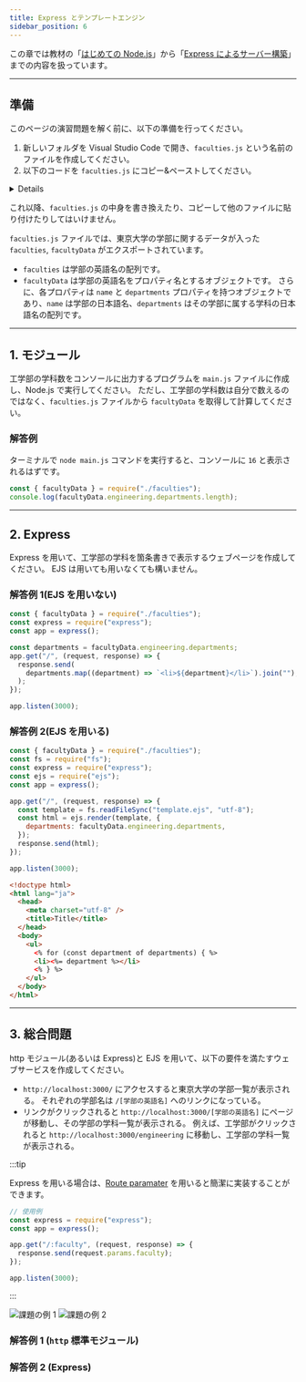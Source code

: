 ```yaml
---
title: Express とテンプレートエンジン
sidebar_position: 6
---
```



この章では教材の「[はじめての Node.js](/docs/web-servers/node-js/)」から「[Express によるサーバー構築](/docs/web-servers/server/)」までの内容を扱っています。

---

## 準備

このページの演習問題を解く前に、以下の準備を行ってください。

1. 新しいフォルダを Visual Studio Code で開き、`faculties.js` という名前のファイルを作成してください。
2. 以下のコードを `faculties.js` にコピー&ペーストしてください。

<Details summary={<summary>faculties.js</summary>}>

```javascript title="faculties.js"
exports.faculties = [
  "law",
  "medicine",
  "engineering",
  "letters",
  "science",
  "agriculture",
  "economics",
  "artsAndSciences",
  "education",
  "pharmaceuticalSciences",
];

exports.facultyData = {
  law: {
    name: "法学部",
    departments: [
      "第一類（法学総合コース）",
      "第二類（法律プロフェッション・コース）",
      "第三類（政治コース）",
    ],
  },
  medicine: {
    name: "医学部",
    departments: ["医学科", "健康総合科学科"],
  },
  engineering: {
    name: "工学部",
    departments: [
      "社会基盤学科",
      "建築学科",
      "都市工学科",
      "機械工学科",
      "機械情報工学科",
      "航空宇宙工学科",
      "精密工学科",
      "電子情報工学科",
      "電気電子工学科",
      "物理工学科",
      "計数工学科",
      "マテリアル工学科",
      "応用化学科",
      "化学システム工学科",
      "化学生命工学科",
      "システム創成学科",
    ],
  },
  letters: {
    name: "文学部",
    departments: ["人文学科"],
  },
  science: {
    name: "理学部",
    departments: [
      "数学科",
      "情報科学科",
      "物理学科",
      "天文学科",
      "地球惑星物理学科",
      "地球惑星環境学科",
      "化学科",
      "生物化学科",
      "生物学科",
      "生物情報科学科",
    ],
  },
  agriculture: {
    name: "農学部",
    departments: ["応用生命科学課程", "環境資源科学課程", "獣医学課程"],
  },
  economics: {
    name: "経済学部",
    departments: ["経済学科", "経営学科", "金融学科"],
  },
  artsAndSciences: {
    name: "教養学部",
    departments: ["教養学科", "学際科学科", "統合自然科学科"],
  },
  education: {
    name: "教育学部",
    departments: ["総合教育科学科"],
  },
  pharmaceuticalSciences: {
    name: "薬学部",
    departments: ["薬科学科", "薬学科"],
  },
};
```

</Details>

これ以降、`faculties.js` の中身を書き換えたり、コピーして他のファイルに貼り付けたりしてはいけません。

`faculties.js` ファイルでは、東京大学の学部に関するデータが入った `faculties`, `facultyData` がエクスポートされています。

- `faculties` は学部の英語名の配列です。
- `facultyData` は学部の英語名をプロパティ名とするオブジェクトです。
  さらに、各プロパティは `name` と `departments` プロパティを持つオブジェクトであり、`name` は学部の日本語名、`departments` はその学部に属する学科の日本語名の配列です。

---

## 1. モジュール

工学部の学科数をコンソールに出力するプログラムを `main.js` ファイルに作成し、Node.js で実行してください。
ただし、工学部の学科数は自分で数えるのではなく、`faculties.js` ファイルから `facultyData` を取得して計算してください。

### 解答例

<Answer>

ターミナルで `node main.js` コマンドを実行すると、コンソールに `16` と表示されるはずです。

```javascript title="main.js"
const { facultyData } = require("./faculties");
console.log(facultyData.engineering.departments.length);
```

<ViewSource url={import.meta.url} path="_samples/module" noCodeSandbox />

</Answer>

---

## 2. Express

Express を用いて、工学部の学科を箇条書きで表示するウェブページを作成してください。
EJS は用いても用いなくても構いません。

### 解答例 1(EJS を用いない)

<Answer>

```javascript title="main.js"
const { facultyData } = require("./faculties");
const express = require("express");
const app = express();

const departments = facultyData.engineering.departments;
app.get("/", (request, response) => {
  response.send(
    departments.map((department) => `<li>${department}</li>`).join(""),
  );
});

app.listen(3000);
```

<ViewSource
  url={import.meta.url}
  path="_samples/express-no-ejs"
  noCodeSandbox
/>

</Answer>

### 解答例 2(EJS を用いる)

<Answer>

```javascript title="main.js"
const { facultyData } = require("./faculties");
const fs = require("fs");
const express = require("express");
const ejs = require("ejs");
const app = express();

app.get("/", (request, response) => {
  const template = fs.readFileSync("template.ejs", "utf-8");
  const html = ejs.render(template, {
    departments: facultyData.engineering.departments,
  });
  response.send(html);
});

app.listen(3000);
```

```html title="template.ejs"
<!doctype html>
<html lang="ja">
  <head>
    <meta charset="utf-8" />
    <title>Title</title>
  </head>
  <body>
    <ul>
      <% for (const department of departments) { %>
      <li><%= department %></li>
      <% } %>
    </ul>
  </body>
</html>
```

<ViewSource url={import.meta.url} path="_samples/express-ejs" noCodeSandbox />

</Answer>

---

## 3. 総合問題

http モジュール(あるいは Express)と EJS を用いて、以下の要件を満たすウェブサービスを作成してください。

- `http://localhost:3000/` にアクセスすると東京大学の学部一覧が表示される。
  それぞれの学部名は `/[学部の英語名]` へのリンクになっている。
- リンクがクリックされると `http://localhost:3000/[学部の英語名]` にページが移動し、その学部の学科一覧が表示される。
  例えば、工学部がクリックされると `http://localhost:3000/engineering` に移動し、工学部の学科一覧が表示される。

:::tip

Express を用いる場合は、[Route paramater](https://expressjs.com/en/guide/routing.html#route-parameters) を用いると簡潔に実装することができます。

```javascript title="main.js"
// 使用例
const express = require("express");
const app = express();

app.get("/:faculty", (request, response) => {
  response.send(request.params.faculty);
});

app.listen(3000);
```

:::

![課題の例 1](sample1.png)
![課題の例 2](sample2.png)

### 解答例 1 (`http` 標準モジュール)

<ViewSource
  url={import.meta.url}
  path="_samples/faculty-list-html"
  noCodeSandbox
/>

### 解答例 2 (Express)

<ViewSource
  url={import.meta.url}
  path="_samples/faculty-list-express"
  noCodeSandbox
/>
